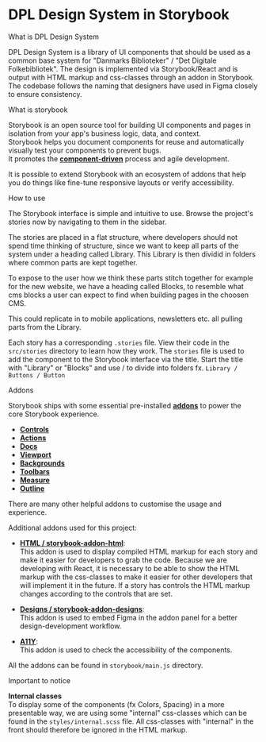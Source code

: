 
<Meta title="Introduction" />

<style>{`
  .subheading {
    --mediumdark: '#999999';
    font-weight: 900;
    font-size: 13px;
    color: #999;
    letter-spacing: 6px;
    line-height:  $s-lg;
    text-transform: uppercase;
    margin-bottom: 12px;
    margin-top: $s-odd-40;
  }

  .link-list {
    display: grid;
    grid-template-columns: 1fr;
    grid-template-rows: 1fr 1fr;
    row-gap: 10px;
  }

  @media (min-width: 620px) {
    .link-list {
      row-gap: 20px;
      column-gap: 20px;
      grid-template-columns: 1fr 1fr;
    }
  }

  @media all and (-ms-high-contrast:none) {
  .link-list {
      display: -ms-grid;
      -ms-grid-columns: 1fr 1fr;
      -ms-grid-rows: 1fr 1fr;
    }
  }

  .link-item {
    display: block;
    padding: 20px 30px 20px 15px;
    border: 1px solid #00000010;
    border-radius: 5px;
    transition: background 150ms ease-out, border 150ms ease-out, transform 150ms ease-out;
    color: #333333;
    display: flex;
    align-items: flex-start;
  }

  .link-item:hover {
    border-color: #1EA7FD50;
    transform: translate3d(0, -3px, 0);
    box-shadow: rgba(0, 0, 0, 0.08) 0 3px 10px 0;
  }

  .link-item:active {
    border-color: #1EA7FD;
    transform: translate3d(0, 0, 0);
  }

  .link-item strong {
    font-weight: 700;
    display: block;
    margin-bottom: 2px;
  }

  .link-item img {
    height: $s-odd-40;
    width: $s-odd-40;
    margin-right: 15px;
    flex: none;
  }

  .link-item span {
    font-size: 14px;
    line-height: 20px;
  }

  .tip {
    display: inline-block;
    border-radius: 1em;
    font-size: 11px;
    line-height: 12px;
    font-weight: 700;
    background: #E7FDD8;
    color: #66BF3C;
    padding: $s-xs 12px;
    margin-right: 10px;
    vertical-align: top;
  }

  .tip-wrapper {
    font-size: 13px;
    line-height: 20px;
    margin-top: $s-odd-40;
    margin-bottom: $s-odd-40;
  }

  .tip-wrapper code {
    font-size: 12px;
    display: inline-block;
  }


`}</style>

# DPL Design System in Storybook

<div className="subheading">What is DPL Design System</div>

DPL Design System is a library of UI components that should be used as a common base system for "Danmarks Biblioteker" / "Det Digitale Folkebibliotek".
The design is implemented via Storybook/React and is output with HTML markup and css-classes through an addon in Storybook. <br/>
The codebase follows the naming that designers have used in Figma closely to ensure consistency.

<div className="subheading">What is storybook</div>

Storybook is an open source tool for building UI components and pages in isolation from your app's business logic, data, and context. <br/>
Storybook helps you document components for reuse and automatically visually test your components to prevent bugs. <br/>
It promotes the [**component-driven**](https://componentdriven.org) process and agile development.

It is possible to extend Storybook with an ecosystem of addons that help you do things like fine-tune responsive layouts or verify accessibility.

<div className="subheading">How to use</div>

The Storybook interface is simple and intuitive to use. Browse the project's
stories now by navigating to them in the sidebar.

The stories are placed in a flat structure, where developers should not spend
time thinking of structure, since we want to keep all parts of the system under
a heading called Library. This Library is then dividid in folders where common
parts are kept together.

To expose to the user how we think these parts stitch together for example
for the new website, we have a heading called Blocks, to resemble what cms
blocks a user can expect to find when building pages in the choosen CMS.

This could replicate in to mobile applications, newsletters etc. all pulling
parts from the Library.

Each story has a corresponding `.stories` file. View their code in the
`src/stories` directory to learn how they work.
The `stories` file is used to add the component to the Storybook interface via
the title. Start the title with "Library" or "Blocks" and use / to
divide into folders fx. `Library / Buttons / Button`

<div className="subheading">Addons</div>

Storybook ships with some essential pre-installed [**addons**](https://storybook.js.org/addons/tag/essentials/) to power the core Storybook experience.

- [**Controls**](https://storybook.js.org/addons/@storybook/addon-controls/)
- [**Actions**](https://storybook.js.org/addons/@storybook/addon-actions/)
- [**Docs**](https://storybook.js.org/addons/@storybook/addon-docs/)
- [**Viewport**](https://storybook.js.org/addons/@storybook/addon-viewport/)
- [**Backgrounds**](https://storybook.js.org/addons/@storybook/addon-backgrounds/)
- [**Toolbars**](https://storybook.js.org/addons/@storybook/addon-toolbars/)
- [**Measure**](https://storybook.js.org/addons/@storybook/addon-measure/)
- [**Outline**](https://storybook.js.org/addons/@storybook/addon-outline/)

There are many other helpful addons to customise the usage and experience.

Additional addons used for this project:

- [**HTML / storybook-addon-html**](https://storybook.js.org/addons/@whitespace/storybook-addon-html/): <br/>
  This addon is used to display compiled HTML markup for each story and make it easier for developers to grab the code.
  Because we are developing with React, it is necessary to be able to show the HTML markup with the css-classes to make it easier for other developers that will implement it in the future.
  If a story has controls the HTML markup changes according to the controls that are set.

- [**Designs / storybook-addon-designs**](https://storybook.js.org/addons/storybook-addon-designs/): <br/>
  This addon is used to embed Figma in the addon panel for a better design-development workflow.

- [**A11Y**](https://storybook.js.org/addons/@storybook/addon-a11y/): <br/>
  This addon is used to check the accessibility of the components.

All the addons can be found in `storybook/main.js` directory.

<div className="subheading">Important to notice</div>

**Internal classes** <br/>
To display some of the components (fx Colors, Spacing) in a more presentable way, we are using some "internal" css-classes which can be found in the `styles/internal.scss` file.
All css-classes with "internal" in the front should therefore be ignored in the HTML markup.
